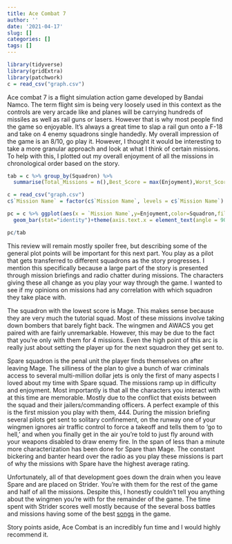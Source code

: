 ```yaml
---
title: Ace Combat 7
author: ''
date: '2021-04-17'
slug: []
categories: []
tags: []
---
```


```r
library(tidyverse)
library(gridExtra)
library(patchwork)
c = read_csv("graph.csv")
```

Ace combat 7 is a flight simulation action game developed by Bandai Namco. The term flight sim is being very loosely used in this context as the controls are very arcade like and
planes will be carrying hundreds of missiles as well as rail guns or lasers.
However that is why most people find the game so enjoyable. It's always a great time to slap a rail gun onto a F-18 and take on 4 enemy squadrons single handedly.
My overall impression of the game is an 8/10, go play it.
However, I thought it would be interesting to take a more granular approach and look at what I think of certain missions. To help with this, I plotted out my overall enjoyment of all the missions in chronological order based on the story.

```r
tab = c %>% group_by(Squadron) %>%
  summarise(Total_Missions = n(),Best_Score = max(Enjoyment),Worst_Score=min(Enjoyment),Average_Score=mean(Enjoyment))%>%tableGrob()

c = read_csv("graph.csv")
c$`Mission Name` = factor(c$`Mission Name`, levels = c$`Mission Name`)

pc = c %>% ggplot(aes(x = `Mission Name`,y=Enjoyment,color=Squadron,fill=Squadron))+
  geom_bar(stat="identity")+theme(axis.text.x = element_text(angle = 90, vjust = 0.5, hjust=1))

pc/tab
```

This review will remain mostly spoiler free, but describing some of the general plot points will be important for this next part.
You play as a pilot that gets transferred to different squadrons as the story progresses.
I mention this specifically because a large part of the story is presented through mission briefings and radio chatter during missions. The characters giving these all change as you play your way through the game.
I wanted to see if my opinions on missions had any correlation with which squadron they take place with.

The squadron with the lowest score is Mage. This makes sense because they are very much the tutorial squad.
Most of these missions involve taking down bombers that barely fight back.
The wingmen and AWACS you get paired with are fairly unremarkable. However, this may be due to the fact that you're only with them for 4 missions.
Even the high point of this arc is really just about setting the player up for the next squadron they get sent to.

Spare squadron is the penal unit the player finds themselves on after leaving Mage.
The silliness of the plan to give a bunch of war criminals access to several multi-million dollar jets is only the first of many aspects I loved about my time with Spare squad.
The missions ramp up in difficulty and enjoyment. Most importantly is that all the characters you interact with at this time are memorable.
Mostly due to the conflict that exists between the squad and their jailers/commanding officers.
A perfect example of this is the first mission you play with them, 444.
During the mission briefing several pilots get sent to solitary confinement, on the runway one of your wingmen ignores air traffic control to force a takeoff and tells them to 'go to hell,' and when you finally get in the air you're told to just fly around with your weapons disabled to draw enemy fire.
In the span of less than a minute more characterization has been done for Spare than Mage.
The constant bickering and banter heard over the radio as you play these missions is part of why the missions with Spare have the highest average rating.

Unfortunately, all of that development goes down the drain when you leave Spare and are placed on Strider.
You're with them for the rest of the game and half of all the missions.
Despite this, I honestly couldn't tell you anything about the wingmen you're with for the remainder of the game.
The time spent with Strider scores well mostly because of the several boss battles and missions having some of the best [songs](https://www.youtube.com/watch?v=2o_XGQ3EcrI) in the game.

Story points aside, Ace Combat is an incredibly fun time and I would highly recommend it.



